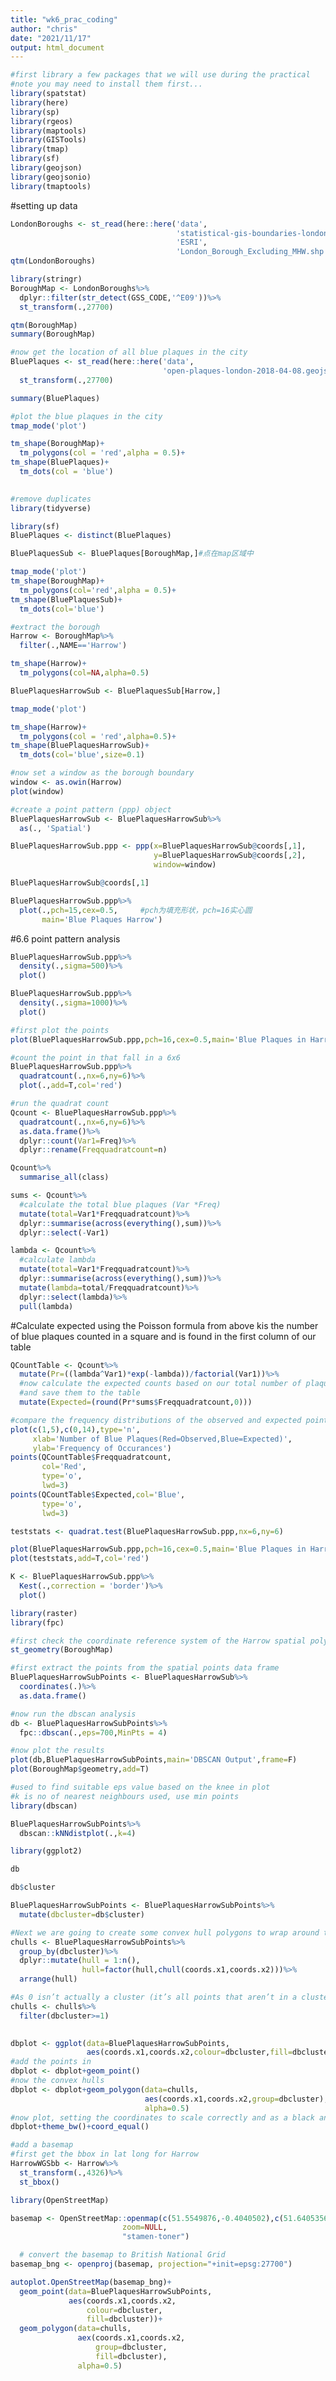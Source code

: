 ```yaml
---
title: "wk6_prac_coding"
author: "chris"
date: "2021/11/17"
output: html_document
---
```


```r
#first library a few packages that we will use during the practical
#note you may need to install them first...
library(spatstat)
library(here)
library(sp)
library(rgeos)
library(maptools)
library(GISTools)
library(tmap)
library(sf)
library(geojson)
library(geojsonio)
library(tmaptools)
```

#setting up data
```r
LondonBoroughs <- st_read(here::here('data',
                                     'statistical-gis-boundaries-london',
                                     'ESRI',
                                     'London_Borough_Excluding_MHW.shp'))
qtm(LondonBoroughs)
```
```r
library(stringr)
BoroughMap <- LondonBoroughs%>%
  dplyr::filter(str_detect(GSS_CODE,'^E09'))%>%
  st_transform(.,27700)

qtm(BoroughMap)
summary(BoroughMap)
```
```r
#now get the location of all blue plaques in the city
BluePlaques <- st_read(here::here('data',
                                  'open-plaques-london-2018-04-08.geojson'))%>%
  st_transform(.,27700)

summary(BluePlaques)
```
```r
#plot the blue plaques in the city
tmap_mode('plot')

tm_shape(BoroughMap)+
  tm_polygons(col = 'red',alpha = 0.5)+
tm_shape(BluePlaques)+
  tm_dots(col = 'blue')
  
```
```r
#remove duplicates
library(tidyverse)

library(sf)
BluePlaques <- distinct(BluePlaques)
```
```r
BluePlaquesSub <- BluePlaques[BoroughMap,]#点在map区域中

tmap_mode('plot')
tm_shape(BoroughMap)+
  tm_polygons(col='red',alpha = 0.5)+
tm_shape(BluePlaquesSub)+
  tm_dots(col='blue')
```

```r
#extract the borough
Harrow <- BoroughMap%>%
  filter(.,NAME=='Harrow')

tm_shape(Harrow)+
  tm_polygons(col=NA,alpha=0.5)
```
```r
BluePlaquesHarrowSub <- BluePlaquesSub[Harrow,]

tmap_mode('plot')

tm_shape(Harrow)+
  tm_polygons(col = 'red',alpha=0.5)+
tm_shape(BluePlaquesHarrowSub)+
  tm_dots(col='blue',size=0.1)

#now set a window as the borough boundary
window <- as.owin(Harrow)
plot(window)
```
```r
#create a point pattern (ppp) object
BluePlaquesHarrowSub <- BluePlaquesHarrowSub%>%
  as(., 'Spatial')

BluePlaquesHarrowSub.ppp <- ppp(x=BluePlaquesHarrowSub@coords[,1],
                                y=BluePlaquesHarrowSub@coords[,2],
                                window=window)

BluePlaquesHarrowSub@coords[,1]

BluePlaquesHarrowSub.ppp%>%
  plot(.,pch=15,cex=0.5,     #pch为填充形状，pch=16实心圆
       main='Blue Plaques Harrow')
```

#6.6 point pattern analysis
```r
BluePlaquesHarrowSub.ppp%>%
  density(.,sigma=500)%>%
  plot()

BluePlaquesHarrowSub.ppp%>%
  density(.,sigma=1000)%>%
  plot()
```
```r
#first plot the points
plot(BluePlaquesHarrowSub.ppp,pch=16,cex=0.5,main='Blue Plaques in Harrow')

#count the point in that fall in a 6x6
BluePlaquesHarrowSub.ppp%>%
  quadratcount(.,nx=6,ny=6)%>%
  plot(.,add=T,col='red')
```
```r
#run the quadrat count
Qcount <- BluePlaquesHarrowSub.ppp%>%
  quadratcount(.,nx=6,ny=6)%>%
  as.data.frame()%>%
  dplyr::count(Var1=Freq)%>%
  dplyr::rename(Freqquadratcount=n)

Qcount%>%
  summarise_all(class)
```

```r
sums <- Qcount%>%
  #calculate the total blue plaques (Var *Freq)
  mutate(total=Var1*Freqquadratcount)%>%
  dplyr::summarise(across(everything(),sum))%>%
  dplyr::select(-Var1)

lambda <- Qcount%>%
  #calculate lambda
  mutate(total=Var1*Freqquadratcount)%>%
  dplyr::summarise(across(everything(),sum))%>%
  mutate(lambda=total/Freqquadratcount)%>%
  dplyr::select(lambda)%>%
  pull(lambda)
```
#Calculate expected using the Poisson formula from above  kis the number of blue plaques counted in a square and is found in the first column of our table
```r
QCountTable <- Qcount%>%
  mutate(Pr=((lambda^Var1)*exp(-lambda))/factorial(Var1))%>%
  #now calculate the expected counts based on our total number of plaques
  #and save them to the table
  mutate(Expected=(round(Pr*sums$Freqquadratcount,0)))

#compare the frequency distributions of the observed and expected point patterns
plot(c(1,5),c(0,14),type='n',
     xlab='Number of Blue Plaques(Red=Observed,Blue=Expected)',
     ylab='Frequency of Occurances')
points(QCountTable$Freqquadratcount,
       col='Red',
       type='o',
       lwd=3)
points(QCountTable$Expected,col='Blue',
       type='o',
       lwd=3)
```
```r
teststats <- quadrat.test(BluePlaquesHarrowSub.ppp,nx=6,ny=6)

plot(BluePlaquesHarrowSub.ppp,pch=16,cex=0.5,main='Blue Plaques in Harrow')
plot(teststats,add=T,col='red')
```
```r
K <- BluePlaquesHarrowSub.ppp%>%
  Kest(.,correction = 'border')%>%
  plot()
```
```r
library(raster)
library(fpc)
```
```r
#first check the coordinate reference system of the Harrow spatial polygon:
st_geometry(BoroughMap)

```
```r
#first extract the points from the spatial points data frame
BluePlaquesHarrowSubPoints <- BluePlaquesHarrowSub%>%
  coordinates(.)%>%
  as.data.frame()

#now run the dbscan analysis
db <- BluePlaquesHarrowSubPoints%>%
  fpc::dbscan(.,eps=700,MinPts = 4)

#now plot the results
plot(db,BluePlaquesHarrowSubPoints,main='DBSCAN Output',frame=F)
plot(BoroughMap$geometry,add=T)
```

```r
#used to find suitable eps value based on the knee in plot
#k is no of nearest neighbours used, use min points
library(dbscan)

BluePlaquesHarrowSubPoints%>%
  dbscan::kNNdistplot(.,k=4)
```
```r
library(ggplot2)

db

db$cluster
```

```r
BluePlaquesHarrowSubPoints <- BluePlaquesHarrowSubPoints%>%
  mutate(dbcluster=db$cluster)

#Next we are going to create some convex hull polygons to wrap around the points in our clusters.
chulls <- BluePlaquesHarrowSubPoints%>%
  group_by(dbcluster)%>%
  dplyr::mutate(hull = 1:n(),
                hull=factor(hull,chull(coords.x1,coords.x2)))%>%
  arrange(hull)

#As 0 isn’t actually a cluster (it’s all points that aren’t in a cluster) drop it from the dataframe
chulls <- chulls%>%
  filter(dbcluster>=1)
  


```

```r
dbplot <- ggplot(data=BluePlaquesHarrowSubPoints,
                 aes(coords.x1,coords.x2,colour=dbcluster,fill=dbcluster))
#add the points in
dbplot <- dbplot+geom_point()
#now the convex hulls
dbplot <- dbplot+geom_polygon(data=chulls,
                              aes(coords.x1,coords.x2,group=dbcluster),
                              alpha=0.5)
#now plot, setting the coordinates to scale correctly and as a black and white plot
dbplot+theme_bw()+coord_equal()
```

```r
#add a basemap
#first get the bbox in lat long for Harrow
HarrowWGSbb <- Harrow%>%
  st_transform(.,4326)%>%
  st_bbox()
```

```r
library(OpenStreetMap)

basemap <- OpenStreetMap::openmap(c(51.5549876,-0.4040502),c(51.6405356,-0.2671315),
                         zoom=NULL,
                         "stamen-toner")

  # convert the basemap to British National Grid
basemap_bng <- openproj(basemap, projection="+init=epsg:27700")
```

```r
autoplot.OpenStreetMap(basemap_bng)+
  geom_point(data=BluePlaquesHarrowSubPoints,
             aes(coords.x1,coords.x2,
                 colour=dbcluster,
                 fill=dbcluster))+
  geom_polygon(data=chulls,
               aex(coords.x1,coords.x2,
                   group=dbcluster,
                   fill=dbcluster),
               alpha=0.5)
```

